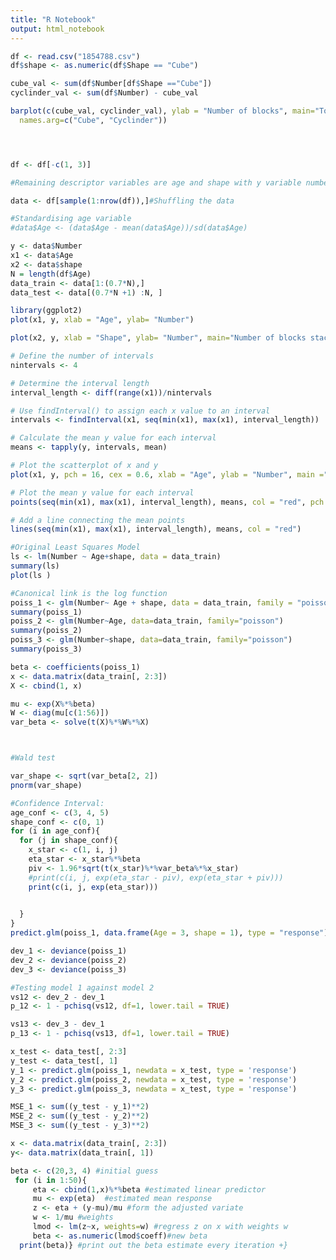 ```yaml
---
title: "R Notebook"
output: html_notebook
---
```




```r
df <- read.csv("1854788.csv")
df$shape <- as.numeric(df$Shape == "Cube")

cube_val <- sum(df$Number[df$Shape =="Cube"])
cyclinder_val <- sum(df$Number) - cube_val

barplot(c(cube_val, cyclinder_val), ylab = "Number of blocks", main="Total number of blocks stacked for each shape",
  names.arg=c("Cube", "Cyclinder"))




df <- df[-c(1, 3)]

#Remaining descriptor variables are age and shape with y variable number 

data <- df[sample(1:nrow(df)),]#Shuffling the data 

#Standardising age variable
#data$Age <- (data$Age - mean(data$Age))/sd(data$Age)

y <- data$Number
x1 <- data$Age
x2 <- data$shape
N = length(df$Age)
data_train <- data[1:(0.7*N),]
data_test <- data[(0.7*N +1) :N, ]

```

```r
library(ggplot2)
plot(x1, y, xlab = "Age", ylab= "Number")

plot(x2, y, xlab = "Shape", ylab= "Number", main="Number of blocks stacked for different shapes" )

```



```r
# Define the number of intervals
nintervals <- 4

# Determine the interval length
interval_length <- diff(range(x1))/nintervals

# Use findInterval() to assign each x value to an interval
intervals <- findInterval(x1, seq(min(x1), max(x1), interval_length))

# Calculate the mean y value for each interval
means <- tapply(y, intervals, mean)

# Plot the scatterplot of x and y
plot(x1, y, pch = 16, cex = 0.6, xlab = "Age", ylab = "Number", main ="Number of blocks stacked as age varies")

# Plot the mean y value for each interval
points(seq(min(x1), max(x1), interval_length), means, col = "red", pch = 16)

# Add a line connecting the mean points
lines(seq(min(x1), max(x1), interval_length), means, col = "red")

```




```r
#Original Least Squares Model
ls <- lm(Number ~ Age+shape, data = data_train)
summary(ls)
plot(ls )
```

```r
#Canonical link is the log function 
poiss_1 <- glm(Number~ Age + shape, data = data_train, family = "poisson")
summary(poiss_1)
poiss_2 <- glm(Number~Age, data=data_train, family="poisson")
summary(poiss_2)
poiss_3 <- glm(Number~shape, data=data_train, family="poisson")
summary(poiss_3)


```
```r
beta <- coefficients(poiss_1)
x <- data.matrix(data_train[, 2:3])
X <- cbind(1, x)

mu <- exp(X%*%beta)
W <- diag(mu[c(1:56)])
var_beta <- solve(t(X)%*%W%*%X)



#Wald test

var_shape <- sqrt(var_beta[2, 2])
pnorm(var_shape)

#Confidence Interval:
age_conf <- c(3, 4, 5)
shape_conf <- c(0, 1)
for (i in age_conf){
  for (j in shape_conf){
    x_star <- c(1, i, j)
    eta_star <- x_star%*%beta
    piv <- 1.96*sqrt(t(x_star)%*%var_beta%*%x_star)
    #print(c(i, j, exp(eta_star - piv), exp(eta_star + piv)))
    print(c(i, j, exp(eta_star)))

    
  }
}
predict.glm(poiss_1, data.frame(Age = 3, shape = 1), type = "response")

```




```r
dev_1 <- deviance(poiss_1)
dev_2 <- deviance(poiss_2)
dev_3 <- deviance(poiss_3)

#Testing model 1 against model 2
vs12 <- dev_2 - dev_1
p_12 <- 1 - pchisq(vs12, df=1, lower.tail = TRUE)

vs13 <- dev_3 - dev_1
p_13 <- 1 - pchisq(vs13, df=1, lower.tail = TRUE)

x_test <- data_test[, 2:3]
y_test <- data_test[, 1]
y_1 <- predict.glm(poiss_1, newdata = x_test, type = 'response')
y_2 <- predict.glm(poiss_2, newdata = x_test, type = 'response')
y_3 <- predict.glm(poiss_3, newdata = x_test, type = 'response')

MSE_1 <- sum((y_test - y_1)**2)
MSE_2 <- sum((y_test - y_2)**2)
MSE_3 <- sum((y_test - y_3)**2)
```

```r

x <- data.matrix(data_train[, 2:3])
y<- data.matrix(data_train[, 1])

beta <- c(20,3, 4) #initial guess
 for (i in 1:50){
     eta <- cbind(1,x)%*%beta #estimated linear predictor
     mu <- exp(eta)  #estimated mean response
     z <- eta + (y-mu)/mu #form the adjusted variate
     w <- 1/mu #weights
     lmod <- lm(z~x, weights=w) #regress z on x with weights w
     beta <- as.numeric(lmod$coeff)#new beta
  print(beta)} #print out the beta estimate every iteration +}
```

